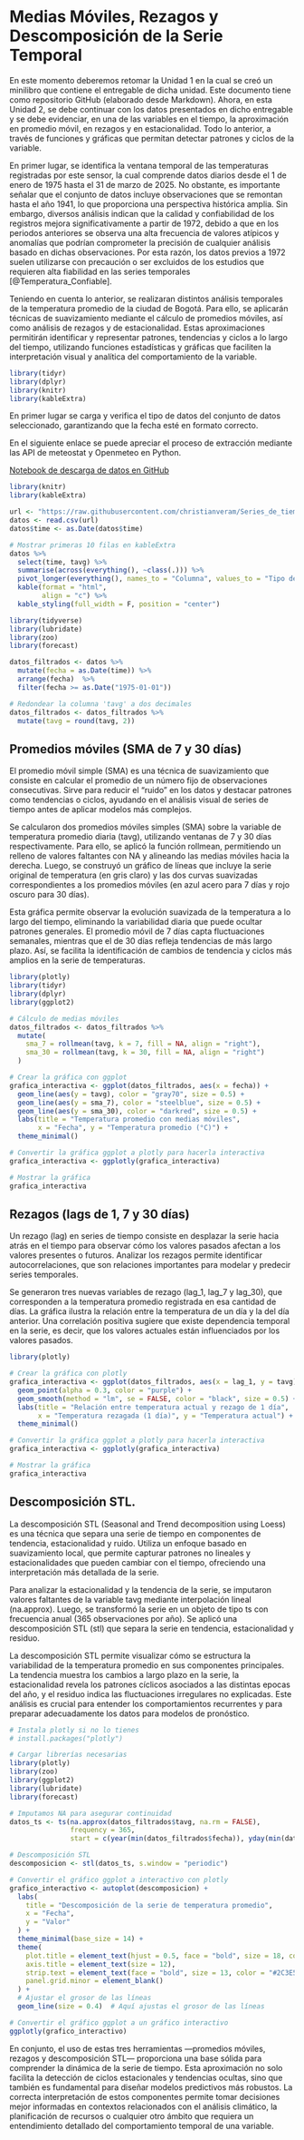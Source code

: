 # Medias Móviles, Rezagos y Descomposición de la Serie Temporal

En este momento deberemos retomar la Unidad 1 en la cual se creó un minilibro que contiene el entregable de dicha unidad. Este documento tiene como repositorio GitHub (elaborado desde Markdown). Ahora, en esta Unidad 2, se debe continuar con los datos presentados en dicho entregable y se debe evidenciar, en una de las variables en el tiempo, la aproximación en promedio móvil, en rezagos y en estacionalidad. Todo lo anterior, a través de funciones y gráficas que permitan detectar patrones y ciclos de la variable.

En primer lugar, se identifica la ventana temporal de las temperaturas registradas por este sensor, la cual comprende datos diarios desde el 1 de enero de 1975 hasta el 31 de marzo de 2025. No obstante, es importante señalar que el conjunto de datos incluye observaciones que se remontan hasta el año 1941, lo que proporciona una perspectiva histórica amplia. Sin embargo, diversos análisis indican que la calidad y confiabilidad de los registros mejora significativamente a partir de 1972, debido a que en los periodos anteriores se observa una alta frecuencia de valores atípicos y anomalías que podrían comprometer la precisión de cualquier análisis basado en dichas observaciones. Por esta razón, los datos previos a 1972 suelen utilizarse con precaución o ser excluidos de los estudios que requieren alta fiabilidad en las series temporales [@Temperatura_Confiable]. 

Teniendo en cuenta lo anterior, se realizaran distintos análisis temporales de la temperatura promedio de la ciudad de Bogotá. Para ello, se aplicarán técnicas de suavizamiento mediante el cálculo de promedios móviles, así como análisis de rezagos y de estacionalidad. Estas aproximaciones permitirán identificar y representar patrones, tendencias y ciclos a lo largo del tiempo, utilizando funciones estadísticas y gráficas que faciliten la interpretación visual y analítica del comportamiento de la variable.

```r
library(tidyr)
library(dplyr)
library(knitr)
library(kableExtra)
```

En primer lugar se carga y verifica el tipo de datos del conjunto de datos seleccionado, garantizando que la fecha esté en formato correcto. 

En el siguiente enlace se puede apreciar el proceso de extracción mediante las API de meteostat y Openmeteo en Python.

[Notebook de descarga de datos en GitHub](https://github.com/christianveram/Series_de_tiempo/blob/main/extraccion/Descargar%20conjunto%20de%20datos.ipynb)

```r
library(knitr)
library(kableExtra)

url <- "https://raw.githubusercontent.com/christianveram/Series_de_tiempo/refs/heads/main/bases/temperaturas_final.csv"
datos <- read.csv(url)
datos$time <- as.Date(datos$time)

# Mostrar primeras 10 filas en kableExtra
datos %>%
  select(time, tavg) %>%
  summarise(across(everything(), ~class(.))) %>%
  pivot_longer(everything(), names_to = "Columna", values_to = "Tipo de Dato") %>%
  kable(format = "html", 
        align = "c") %>%
  kable_styling(full_width = F, position = "center")

```


```r
library(tidyverse)
library(lubridate)
library(zoo)
library(forecast)

datos_filtrados <- datos %>%
  mutate(fecha = as.Date(time)) %>%
  arrange(fecha)  %>%
  filter(fecha >= as.Date("1975-01-01"))

# Redondear la columna 'tavg' a dos decimales
datos_filtrados <- datos_filtrados %>%
  mutate(tavg = round(tavg, 2))

```

## Promedios móviles (SMA de 7 y 30 días)

El promedio móvil simple (SMA) es una técnica de suavizamiento que consiste en calcular el promedio de un número fijo de observaciones consecutivas. Sirve para reducir el "ruido" en los datos y destacar patrones como tendencias o ciclos, ayudando en el análisis visual de series de tiempo antes de aplicar modelos más complejos.

Se calcularon dos promedios móviles simples (SMA) sobre la variable de temperatura promedio diaria (tavg), utilizando ventanas de 7 y 30 días respectivamente. Para ello, se aplicó la función rollmean, permitiendo un relleno de valores faltantes con NA y alineando las medias móviles hacia la derecha. Luego, se construyó un gráfico de líneas que incluye la serie original de temperatura (en gris claro) y las dos curvas suavizadas correspondientes a los promedios móviles (en azul acero para 7 días y rojo oscuro para 30 días).

Esta gráfica permite observar la evolución suavizada de la temperatura a lo largo del tiempo, eliminando la variabilidad diaria que puede ocultar patrones generales. El promedio móvil de 7 días capta fluctuaciones semanales, mientras que el de 30 días refleja tendencias de más largo plazo. Así, se facilita la identificación de cambios de tendencia y ciclos más amplios en la serie de temperaturas.


```r

library(plotly)
library(tidyr)
library(dplyr)
library(ggplot2)

# Cálculo de medias móviles
datos_filtrados <- datos_filtrados %>%
  mutate(
    sma_7 = rollmean(tavg, k = 7, fill = NA, align = "right"),
    sma_30 = rollmean(tavg, k = 30, fill = NA, align = "right")
  )

# Crear la gráfica con ggplot
grafica_interactiva <- ggplot(datos_filtrados, aes(x = fecha)) +
  geom_line(aes(y = tavg), color = "gray70", size = 0.5) +
  geom_line(aes(y = sma_7), color = "steelblue", size = 0.5) +
  geom_line(aes(y = sma_30), color = "darkred", size = 0.5) +
  labs(title = "Temperatura promedio con medias móviles",
       x = "Fecha", y = "Temperatura promedio (°C)") +
  theme_minimal()

# Convertir la gráfica ggplot a plotly para hacerla interactiva
grafica_interactiva <- ggplotly(grafica_interactiva)

# Mostrar la gráfica
grafica_interactiva

```

## Rezagos (lags de 1, 7 y 30 días)

Un rezago (lag) en series de tiempo consiste en desplazar la serie hacia atrás en el tiempo para observar cómo los valores pasados afectan a los valores presentes o futuros. Analizar los rezagos permite identificar autocorrelaciones, que son relaciones importantes para modelar y predecir series temporales.

Se generaron tres nuevas variables de rezago (lag_1, lag_7 y lag_30), que corresponden a la temperatura promedio registrada en esa cantidad de días. La gráfica ilustra la relación entre la temperatura de un día y la del día anterior. Una correlación positiva sugiere que existe dependencia temporal en la serie, es decir, que los valores actuales están influenciados por los valores pasados.


```r
library(plotly)

# Crear la gráfica con plotly
grafica_interactiva <- ggplot(datos_filtrados, aes(x = lag_1, y = tavg)) +
  geom_point(alpha = 0.3, color = "purple") +
  geom_smooth(method = "lm", se = FALSE, color = "black", size = 0.5) +  # Línea más fina
  labs(title = "Relación entre temperatura actual y rezago de 1 día",
       x = "Temperatura rezagada (1 día)", y = "Temperatura actual") +
  theme_minimal()

# Convertir la gráfica ggplot a plotly para hacerla interactiva
grafica_interactiva <- ggplotly(grafica_interactiva)

# Mostrar la gráfica
grafica_interactiva

```


## Descomposición STL.

La descomposición STL (Seasonal and Trend decomposition using Loess) es una técnica que separa una serie de tiempo en componentes de tendencia, estacionalidad y ruido. Utiliza un enfoque basado en suavizamiento local, que permite capturar patrones no lineales y estacionalidades que pueden cambiar con el tiempo, ofreciendo una interpretación más detallada de la serie.

Para analizar la estacionalidad y la tendencia de la serie, se imputaron valores faltantes de la variable tavg mediante interpolación lineal (na.approx). Luego, se transformó la serie en un objeto de tipo ts con frecuencia anual (365 observaciones por año). Se aplicó una descomposición STL (stl) que separa la serie en tendencia, estacionalidad y residuo.

La descomposición STL permite visualizar cómo se estructura la variabilidad de la temperatura promedio en sus componentes principales. La tendencia muestra los cambios a largo plazo en la serie, la estacionalidad revela los patrones cíclicos asociados a las distintas epocas del año, y el residuo indica las fluctuaciones irregulares no explicadas. Este análisis es crucial para entender los comportamientos recurrentes y para preparar adecuadamente los datos para modelos de pronóstico.


```r

# Instala plotly si no lo tienes
# install.packages("plotly")

# Cargar librerías necesarias
library(plotly)
library(zoo)
library(ggplot2)
library(lubridate)
library(forecast)

# Imputamos NA para asegurar continuidad 
datos_ts <- ts(na.approx(datos_filtrados$tavg, na.rm = FALSE),
               frequency = 365,
               start = c(year(min(datos_filtrados$fecha)), yday(min(datos_filtrados$fecha))))

# Descomposición STL
descomposicion <- stl(datos_ts, s.window = "periodic")

# Convertir el gráfico ggplot a interactivo con plotly
grafico_interactivo <- autoplot(descomposicion) +
  labs(
    title = "Descomposición de la serie de temperatura promedio",
    x = "Fecha",
    y = "Valor"
  ) +
  theme_minimal(base_size = 14) +
  theme(
    plot.title = element_text(hjust = 0.5, face = "bold", size = 18, color = "#2C3E50"), # Título centrado
    axis.title = element_text(size = 12),
    strip.text = element_text(face = "bold", size = 13, color = "#2C3E50"),
    panel.grid.minor = element_blank()
  ) +
  # Ajustar el grosor de las líneas
  geom_line(size = 0.4)  # Aquí ajustas el grosor de las líneas

# Convertir el gráfico ggplot a un gráfico interactivo
ggplotly(grafico_interactivo)


```

En conjunto, el uso de estas tres herramientas —promedios móviles, rezagos y descomposición STL— proporciona una base sólida para comprender la dinámica de la serie de tiempo. Esta aproximación no solo facilita la detección de ciclos estacionales y tendencias ocultas, sino que también es fundamental para diseñar modelos predictivos más robustos. La correcta interpretación de estos componentes permite tomar decisiones mejor informadas en contextos relacionados con el análisis climático, la planificación de recursos o cualquier otro ámbito que requiera un entendimiento detallado del comportamiento temporal de una variable.



